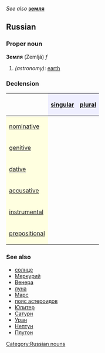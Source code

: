 ''See also'' '''[[земля]]'''
==Russian==
[[Category:Russian nouns]]
===Proper noun===
'''Земля''' (Zemljá) ''f''

#''(astronomy)'': [[earth]]

===Declension===
{| border="1" cellpadding="4" cellspacing="0"
!
! style="background-color: #EFEFFF" align="center"|[[singular]]
! style="background-color: #EFEFFF" align="center"|[[plural]]
|-
! style="background-color: #FFFFE0" align="left"|[[nominative case|nominative]]
| align="center"|{{RUchar|Земля́}}
| align="center"|{{RUchar|зе́мли}}
|-
! style="background-color: #FFFFE0" align="left"|[[genitive case|genitive]]
| align="center"|{{RUchar|Земли́}}
| align="center"|{{RUchar|земе́ль}}
|-
! style="background-color: #FFFFE0" align="left"|[[dative case|dative]]
| align="center"|{{RUchar|Земле́}}
| align="center"|{{RUchar|зе́млям}}
|-
! style="background-color: #FFFFE0" align="left"|[[accusative case|accusative]]
| align="center"|{{RUchar|Зе́млю}}
| align="center"|{{RUchar|зе́мли}}
|-
! style="background-color: #FFFFE0" align="left"|[[instrumental case|instrumental]]
| align="center"|{{RUchar|Землёй, Землёю}}
| align="center"|{{RUchar|зе́млями}}
|-
! style="background-color: #FFFFE0" align="left"|[[prepositional case|prepositional]]
| align="center"|{{RUchar|о Земле́}}
| align="center"|{{RUchar|о зе́млях}}
|}

===See also===
*[[солнце]]
*[[Меркурий]]
*[[Венера]]
*[[луна]]
*[[Марс]]
*[[пояс астероидов]]
*[[Юпитер]]
*[[Сатурн]]
*[[Уран]]
*[[Нептун]]
*[[Плутон]]